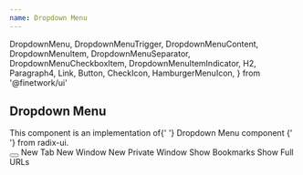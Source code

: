 ```yaml
---
name: Dropdown Menu
---
```


  DropdownMenu,
  DropdownMenuTrigger,
  DropdownMenuContent,
  DropdownMenuItem,
  DropdownMenuSeparator,
  DropdownMenuCheckboxItem,
  DropdownMenuItemIndicator,
  H2,
  Paragraph4,
  Link,
  Button,
  CheckIcon,
  HamburgerMenuIcon,
} from '@finetwork/ui'

<div />
<div>
  <H2 font="secondary">Dropdown Menu</H2>
</div>

<Paragraph4>
  This component is an implementation of{' '}
  <Link
    href="https://www.radix-ui.com/docs/primitives/components/dropdown-menu"
    target="_blank"
    rel="noopener noreferrer"
  >
    Dropdown Menu component
  </Link>{' '}
  from radix-ui.
</Paragraph4>

<Playground>
  <div style={{ padding: '1rem' }}>
    <DropdownMenu>
      <DropdownMenuTrigger asChild>
        <Button aria-label="Customise options" shape="circle">
          <HamburgerMenuIcon />
        </Button>
      </DropdownMenuTrigger>
      <DropdownMenuContent sideOffset={5} side="bottom" withArrow>
        <DropdownMenuItem>New Tab</DropdownMenuItem>
        <DropdownMenuItem>New Window</DropdownMenuItem>
        <DropdownMenuItem disabled>New Private Window</DropdownMenuItem>
        <DropdownMenuSeparator />
        <DropdownMenuCheckboxItem checked={true} kind="tertiary">
          <DropdownMenuItemIndicator>
            <CheckIcon />
          </DropdownMenuItemIndicator>
          Show Bookmarks
        </DropdownMenuCheckboxItem>
        <DropdownMenuCheckboxItem checked={true}>
          <DropdownMenuItemIndicator>
            <CheckIcon />
          </DropdownMenuItemIndicator>
          Show Full URLs
        </DropdownMenuCheckboxItem>
      </DropdownMenuContent>
    </DropdownMenu>
  </div>
</Playground>
